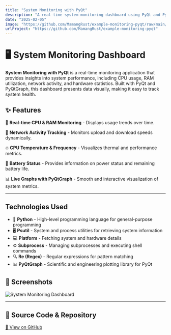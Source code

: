 ```yaml
---
title: "System Monitoring with PyQt"
description: "A real-time system monitoring dashboard using PyQt and PyQtGraph for visualizing CPU, RAM, network, and hardware statistics."
date: "2025-02-05"
image: "https://github.com/MamangRust/example-monitoring-pyqt/raw/main/images/image.png?raw=true"
urlProject: "https://github.com/MamangRust/example-monitoring-pyqt"
---
```



# 🖥️ System Monitoring Dashboard

**System Monitoring with PyQt** is a real-time monitoring application that provides insights into system performance, including CPU usage, RAM utilization, network activity, and hardware statistics. Built with PyQt and PyQtGraph, this dashboard presents data visually, making it easy to track system health.

## ✨ Features

🚀 **Real-time CPU & RAM Monitoring** - Displays usage trends over time.

📡 **Network Activity Tracking** - Monitors upload and download speeds dynamically.

🔥 **CPU Temperature & Frequency** - Visualizes thermal and performance metrics.

🔋 **Battery Status** - Provides information on power status and remaining battery life.

📊 **Live Graphs with PyQtGraph** - Smooth and interactive visualization of system metrics.

---

## Technologies Used  

- 🐍 **Python** - High-level programming language for general-purpose programming  
- 🖥️ **Psutil** - System and process utilities for retrieving system information  
- 💻 **Platform** - Fetching system and hardware details  
- ⚙️ **Subprocess** - Managing subprocesses and executing shell commands  
- 🔍 **Re (Regex)** - Regular expressions for pattern matching  
- 📊 **PyQtGraph** - Scientific and engineering plotting library for PyQt  

## 📸 Screenshots

<img src="https://github.com/MamangRust/example-monitoring-pyqt/raw/main/images/image.png?raw=true" alt="System Monitoring Dashboard" width={600} height={400} />
 
---

## 🔗 Source Code & Repository
[📌 View on GitHub](https://github.com/MamangRust/example-monitoring-pyqt)
